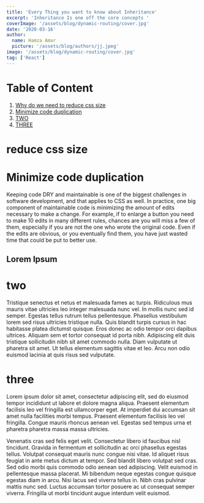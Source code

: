 ```yaml
---
title: 'Every Thing you want to know about Inheritance'
excerpt: 'Inheritance Is one off the core concepts '
coverImage: '/assets/blog/dynamic-routing/cover.jpg'
date: '2020-03-16'
author:
  name: Hamza Amar
  picture: '/assets/blog/authors/jj.jpeg'
image: '/assets/blog/dynamic-routing/cover.jpg'
tag: ['React']
---
```


# Table of Content

1. [Why do we need to reduce css size](#reduce-css-size)
1. [Minimize code duplication](#minimize-code-duplication)
1. [TWO](#inhire)
1. [THREE](#three)

# reduce css size

# Minimize code duplication

Keeping code DRY and maintainable is one of the biggest challenges in
software development, and that applies to CSS as well. In practice, one big
component of maintainable code is minimizing the amount of edits
necessary to make a change. For example, if to enlarge a button you need
to make 10 edits in many different rules, chances are you will miss a few of
them, especially if you are not the one who wrote the original code. Even if
the edits are obvious, or you eventually find them, you have just wasted
time that could be put to better use.

## Lorem Ipsum

# two

Tristique senectus et netus et malesuada fames ac turpis. Ridiculous mus mauris vitae ultricies leo integer malesuada nunc vel. In mollis nunc sed id semper. Egestas tellus rutrum tellus pellentesque. Phasellus vestibulum lorem sed risus ultricies tristique nulla. Quis blandit turpis cursus in hac habitasse platea dictumst quisque. Eros donec ac odio tempor orci dapibus ultrices. Aliquam sem et tortor consequat id porta nibh. Adipiscing elit duis tristique sollicitudin nibh sit amet commodo nulla. Diam vulputate ut pharetra sit amet. Ut tellus elementum sagittis vitae et leo. Arcu non odio euismod lacinia at quis risus sed vulputate.

# three

Lorem ipsum dolor sit amet, consectetur adipiscing elit, sed do eiusmod tempor incididunt ut labore et dolore magna aliqua. Praesent elementum facilisis leo vel fringilla est ullamcorper eget. At imperdiet dui accumsan sit amet nulla facilities morbi tempus. Praesent elementum facilisis leo vel fringilla. Congue mauris rhoncus aenean vel. Egestas sed tempus urna et pharetra pharetra massa massa ultricies.

Venenatis cras sed felis eget velit. Consectetur libero id faucibus nisl tincidunt. Gravida in fermentum et sollicitudin ac orci phasellus egestas tellus. Volutpat consequat mauris nunc congue nisi vitae. Id aliquet risus feugiat in ante metus dictum at tempor. Sed blandit libero volutpat sed cras. Sed odio morbi quis commodo odio aenean sed adipiscing. Velit euismod in pellentesque massa placerat. Mi bibendum neque egestas congue quisque egestas diam in arcu. Nisi lacus sed viverra tellus in. Nibh cras pulvinar mattis nunc sed. Luctus accumsan tortor posuere ac ut consequat semper viverra. Fringilla ut morbi tincidunt augue interdum velit euismod.
